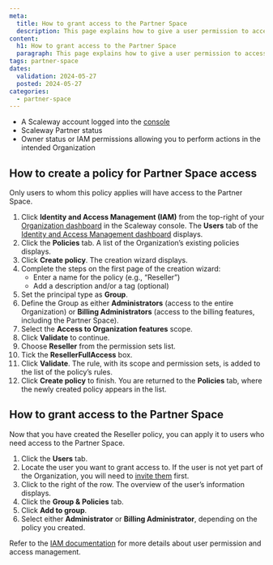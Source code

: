 ```yaml
---
meta:
  title: How to grant access to the Partner Space
  description: This page explains how to give a user permission to access the Partner Space.
content:
  h1: How to grant access to the Partner Space
  paragraph: This page explains how to give a user permission to access the Partner Space.
tags: partner-space 
dates:
  validation: 2024-05-27
  posted: 2024-05-27
categories:
  - partner-space
---
```


<Macro id="requirements" />

- A Scaleway account logged into the [console](https://console.scaleway.com)
- Scaleway Partner status
- Owner status or IAM permissions allowing you to perform actions in the intended Organization

## How to create a policy for Partner Space access

Only users to whom this policy applies will have access to the Partner Space. 

1. Click **Identity and Access Management (IAM)** from the top-right of your [Organization dashboard](https://console.scaleway.com/organization) in the Scaleway console. The **Users** tab of the [Identity and Access Management dashboard](https://console.scaleway.com/iam/users) displays.
2. Click the **Policies** tab. A list of the Organization’s existing policies displays.
3. Click **Create policy**. The creation wizard displays.
4. Complete the steps on the first page of the creation wizard:
    - Enter a name for the policy (e.g., “Reseller”)
    - Add a description and/or a tag (optional)
5. Set the principal type as **Group**. 
6. Define the Group as either **Administrators** (access to the entire Organization) or **Billing Administrators** (access to the billing features, including the Partner Space). 
7. Select the **Access to Organization features** scope.
8. Click **Validate** to continue. 
9. Choose **Reseller** from the permission sets list. 
10. Tick the **ResellerFullAccess** box.
11. Click **Validate**. The rule, with its scope and permission sets, is added to the list of the policy’s rules.
12. Click **Create policy** to finish. You are returned to the **Policies** tab, where the newly created policy appears in the list.

## How to grant access to the Partner Space

Now that you have created the Reseller policy, you can apply it to users who need access to the Partner Space. 

1. Click the **Users** tab. 
2. Locate the user you want to grant access to. If the user is not yet part of the Organization, you will need to [invite them](/identity-and-access-management/iam/how-to/invite-user-to-orga/) first. 
3. Click <Icon name="more" /> to the right of the row. The overview of the user’s information displays.
4. Click the **Group & Policies** tab. 
5. Click **Add to group**. 
6. Select either **Administrator** or **Billing Administrator**, depending on the policy you created.

Refer to the [IAM documentation](/identity-and-access-management/iam/) for more details about user permission and access management. 